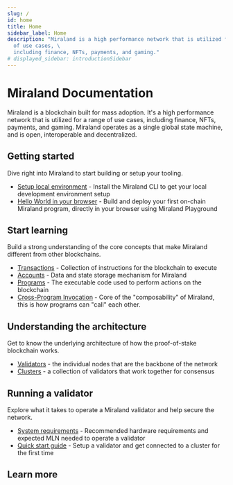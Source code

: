 ```yaml
---
slug: /
id: home
title: Home
sidebar_label: Home
description: "Miraland is a high performance network that is utilized for a range
  of use cases, \
  including finance, NFTs, payments, and gaming."
# displayed_sidebar: introductionSidebar
---
```


# Miraland Documentation

Miraland is a blockchain built for mass adoption. It's a high performance network
that is utilized for a range of use cases, including finance, NFTs, payments,
and gaming. Miraland operates as a single global state machine, and is open,
interoperable and decentralized.

## Getting started

Dive right into Miraland to start building or setup your tooling.

- [Setup local environment](/cli) - Install the Miraland CLI to get your local
  development environment setup
- [Hello World in your browser](getstarted/hello-world) - Build and deploy your
  first on-chain Miraland program, directly in your browser using Miraland
  Playground

## Start learning

Build a strong understanding of the core concepts that make Miraland different
from other blockchains.

- [Transactions](./developing/programming-model/transactions) - Collection of
  instructions for the blockchain to execute
- [Accounts](./developing/programming-model/accounts) - Data and state storage
  mechanism for Miraland
- [Programs](./developing/intro/programs) - The executable code used to perform
  actions on the blockchain
- [Cross-Program Invocation](./developing/programming-model/calling-between-programs) -
  Core of the "composability" of Miraland, this is how programs can "call" each
  other.

## Understanding the architecture

Get to know the underlying architecture of how the proof-of-stake blockchain
works.

- [Validators](./validator/anatomy) - the individual nodes that are the backbone
  of the network
- [Clusters](./cluster/overview) - a collection of validators that work together
  for consensus

## Running a validator

Explore what it takes to operate a Miraland validator and help secure the network.

- [System requirements](./running-validator/validator-reqs) - Recommended
  hardware requirements and expected MLN needed to operate a validator
- [Quick start guide](./validator/get-started/setup-a-validator) - Setup a
  validator and get connected to a cluster for the first time

## Learn more


<HomeCtaLinks />

